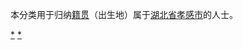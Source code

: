 {{Catnav|頁面分類|各種主題的頁面分類|依中国各省来作的分类|各地中国人|湖北人}}
{{Catnav|頁面分類|人物|各國人物|中国人|各地中国人|湖北人}}

本分类用于归纳[[籍贯|籍贯]]（出生地）属于[[湖北省|湖北省]][[孝感市|孝感市]]的人士。

[[Category:湖北人|*]]
[[Category:孝感|*]]